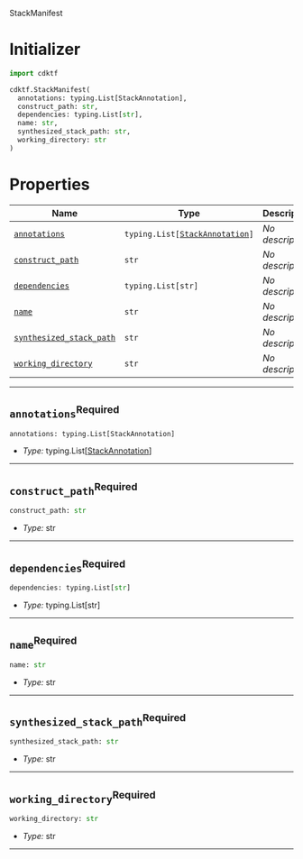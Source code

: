  StackManifest <a name="StackManifest" id="cdktf.StackManifest"></a>

# Initializer <a name="Initializer" id="cdktf.StackManifest.Initializer"></a>

```python
import cdktf

cdktf.StackManifest(
  annotations: typing.List[StackAnnotation],
  construct_path: str,
  dependencies: typing.List[str],
  name: str,
  synthesized_stack_path: str,
  working_directory: str
)
```

# Properties <a name="Properties" id="Properties"></a>

| **Name** | **Type** | **Description** |
| --- | --- | --- |
| <code><a href="#cdktf.StackManifest.property.annotations">annotations</a></code> | <code>typing.List[<a href="#cdktf.StackAnnotation">StackAnnotation</a>]</code> | *No description.* |
| <code><a href="#cdktf.StackManifest.property.constructPath">construct_path</a></code> | <code>str</code> | *No description.* |
| <code><a href="#cdktf.StackManifest.property.dependencies">dependencies</a></code> | <code>typing.List[str]</code> | *No description.* |
| <code><a href="#cdktf.StackManifest.property.name">name</a></code> | <code>str</code> | *No description.* |
| <code><a href="#cdktf.StackManifest.property.synthesizedStackPath">synthesized_stack_path</a></code> | <code>str</code> | *No description.* |
| <code><a href="#cdktf.StackManifest.property.workingDirectory">working_directory</a></code> | <code>str</code> | *No description.* |

---

## `annotations`<sup>Required</sup> <a name="annotations" id="cdktf.StackManifest.property.annotations"></a>

```python
annotations: typing.List[StackAnnotation]
```

- *Type:* typing.List[<a href="#cdktf.StackAnnotation">StackAnnotation</a>]

---

## `construct_path`<sup>Required</sup> <a name="construct_path" id="cdktf.StackManifest.property.constructPath"></a>

```python
construct_path: str
```

- *Type:* str

---

## `dependencies`<sup>Required</sup> <a name="dependencies" id="cdktf.StackManifest.property.dependencies"></a>

```python
dependencies: typing.List[str]
```

- *Type:* typing.List[str]

---

## `name`<sup>Required</sup> <a name="name" id="cdktf.StackManifest.property.name"></a>

```python
name: str
```

- *Type:* str

---

## `synthesized_stack_path`<sup>Required</sup> <a name="synthesized_stack_path" id="cdktf.StackManifest.property.synthesizedStackPath"></a>

```python
synthesized_stack_path: str
```

- *Type:* str

---

## `working_directory`<sup>Required</sup> <a name="working_directory" id="cdktf.StackManifest.property.workingDirectory"></a>

```python
working_directory: str
```

- *Type:* str

---
